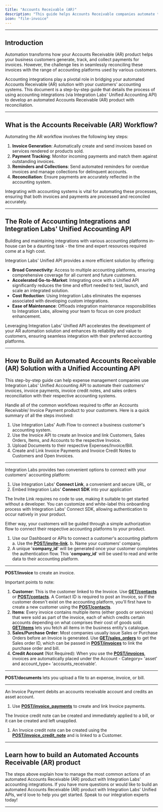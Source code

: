 ```yaml
---
title: "Accounts Receivable (AR)"
description: "This guide helps Accounts Receivable companies automate the creation and reconciliation of invoices, invoice payments, invoice credit notes, and sales orders with their customers' respective accounting systems."
icon: "file-invoice"
---
```


---

## Introduction

Automation transforms how your Accounts Receivable (AR) product helps your business customers generate, track, and collect payments for invoices. However, the challenge lies in seamlessly reconciling these invoices with the range of accounting platforms used by various customers.

Accounting integrations play a pivotal role in bridging your automated Accounts Receivable (AR) solution with your customers' accounting systems. This document is a step-by-step guide that details the process of using accounting integrations (via Integration Labs' Unified Accounting API) to develop an automated Accounts Receivable (AR) product with reconciliation.

---

## What is the Accounts Receivable (AR) Workflow?

Automating the AR workflow involves the following key steps:

1. **Invoice Generation**: Automatically create and send invoices based on services rendered or products sold.
2. **Payment Tracking**: Monitor incoming payments and match them against outstanding invoices.
3. **Reminders and Collections**: Send automated reminders for overdue invoices and manage collections for delinquent accounts.
4. **Reconciliation**: Ensure payments are accurately reflected in the accounting system.

Integrating with accounting systems is vital for automating these processes, ensuring that both invoices and payments are processed and reconciled accurately.

---

## The Role of Accounting Integrations and Integration Labs' Unified Accounting API

Building and maintaining integrations with various accounting platforms in-house can be a daunting task - the time and expert resources required come at a high cost.

Integration Labs' Unified API provides a more efficient solution by offering:

- **Broad Connectivity**: Access to multiple accounting platforms, ensuring comprehensive coverage for all current and future customers.
- **Accelerated Go-to-Market**: Integrating once with a Unified API significantly reduces the time and effort needed to test, launch, and scale an integrated solution.
- **Cost Reduction**: Using Integration Labs eliminates the expenses associated with developing custom integrations.
- **Ease of Maintenance**: Offloads integration maintenance responsibilities to Integration Labs, allowing your team to focus on core product enhancement.

Leveraging Integration Labs' Unified API accelerates the development of your AR automation solution and enhances its reliability and value to customers, ensuring seamless integration with their preferred accounting platforms.

---

## How to Build an Automated Accounts Receivable (AR) Solution with a Unified Accounting API

This step-by-step guide can help expense management companies use Integration Labs' Unified Accounting API to automate their customers' invoices, invoice payments, invoice credit notes, and sales orders reconciliation with their respective accounting systems.

Handle all of the common workflows required to offer an Accounts Receivable/ Invoice Payment product to your customers. Here is a quick summary of all the steps involved:

1. Use Integration Labs' Auth Flow to connect a business customer's accounting system.
2. Use the Invoice API to create an Invoice and link Customers, Sales Orders, Items, and Accounts to the respective Invoice.
3. Upload Documents to their respective Expenses/Invoice/Bill.
4. Create and Link Invoice Payments and Invoice Credit Notes to Customers and Open Invoices.

---

<Steps titleSize="h2">

<Step title="Connect with your customers' accounting platform (One-Time Activity)" titleSize="h2" stepNumber="1">

Integration Labs provides two convenient options to connect with your customers' accounting platform:

1. Use Integration Labs' **Connect Link**, a convenient and secure URL, or
2. Embed Integration Labs' **Connect SDK** into your application

The Invite Link requires no code to use, making it suitable to get started without a developer. You can customize and white-label this onboarding process with Integration Labs' Connect SDK, allowing authentication to occur natively in your product.

Either way, your customers will be guided through a simple authorization flow to connect their respective accounting platforms to your product.

1. Use our Dashboard or APIs to connect a customer's accounting platform
a. Use the [**POST/invite-link**]().
b. Name your customers' company.
2. A unique '**company_id**' will be generated once your customer completes the authentication flow. This '**company_id**' will be used to read and write data to their accounting platform.

---

</Step>

<Step title="Create Invoices" titleSize="h2" stepNumber="2">

**POST/invoice** to create an invoice.

Important points to note:

1. **Customer**: This is the customer linked to the Invoice. Use [**GET/contacts**]() or [**POST/contacts**](). A Contact ID is required to post an Invoice, so if the customer doesn't exist on the accounting platform, you'll first have to create a new customer using the [**POST/contacts**]().
2. **Items**: Every invoice contains multiple items (either goods or services) that were sold as part of the invoice, each of which credits certain accounts depending on what comprises their cost of goods sold. [**GET/items**]() lets you fetch all items in the business entity's catalogue.
3. **Sales/Purchase Order**: Most companies usually issue Sales or Purchase Orders before an Invoice is generated. Use [**GET/sales_orders**]() to get the Sales order ID, which can be passed in [**POST/invoices**]() to link the purchase order and bill.
4. **Credit Account** (Not Required): When you use the [**POST/invoices**](), invoices are automatically placed under the Account - Category= 'asset' and account_type= 'accounts_receivable'.

---

</Step>

<Step title="Upload Documents (Recurring)" titleSize="h2" stepNumber="3">

**POST/documents** lets you upload a file to an expense, invoice, or bill.

---

</Step>

<Step title="(Recurring): Link Invoice Payment and Credit Notes" titleSize="h2" stepNumber="4">

An Invoice Payment debits an accounts receivable account and credits an asset account.

1. Use [**POST/invoice_payments**]() to create and link Invoice payments.

The Invoice credit note can be created and immediately applied to a bill, or it can be created and left unapplied.

1. An Invoice credit note can be created using the [**POST/invoice_credit_note**]() and is linked to a Customer.

---

</Step>

</Steps>

## Learn how to build an Automated Accounts Receivable (AR) product

The steps above explain how to manage the most common actions of an automated Accounts Receivable (AR) product with Integration Labs' accounting integrations. If you have more questions or would like to build an automated Accounts Receivable (AR) product with Integration Labs' Unified APIs, we'd love to help you get started. Speak to our integration experts today!

---